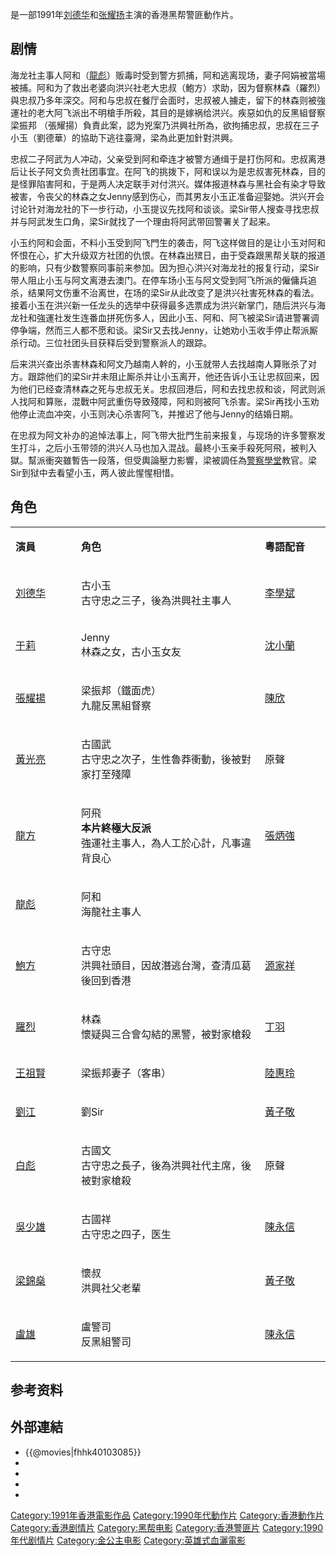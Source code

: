 {{Infobox Film
| name = 衝擊天子門生
| original_name = ''{{lang|en|Hong Kong Godfather}}''
| image = Hong Kong Godfather.jpg
| caption =
| director = [[何卓榮|何卓榮]]
| producer = [[陳志明|陳志明]]
| producer_2 = 胡素玲、冼志偉
| writer   = [[南燕_(編劇)|南燕]]
| starring = [[劉德華|劉德華]]<br />-{[[于莉|于莉]]}-<br />[[張耀揚|張耀揚]]
| music = [[沈聖德|沈聖德]]
| cinematography = [[黃志偉|黃志偉]]
| editing = [[郭廷鴻|郭廷鴻]] 
| production_company = [[宏發電影製作有限公司|宏發電影製作有限公司]]
| distributor ={{HK}} [[金公主娛樂有限公司|金公主娛樂有限公司]]
| released = {{BHKG}}：{{film date|1991|9|12}}<br>{{JPN}}：{{start date|1994|3|16}}
| runtime = 94 分鐘
| country = {{英屬香港電影}}
| language = 粵語
| gross   = HK $8,799,652.00<ref>{{Cite web|title=衝擊天子門生 (1991)|url=http://hkmdb.com/db/movies/view.mhtml?id=7456&display_set=big5|accessdate=2020-05-14|work=hkmdb.com|archive-date=2019-07-23|archive-url=https://web.archive.org/web/20190723201441/http://hkmdb.com/db/movies/view.mhtml?id=7456&display_set=big5|dead-url=no}}</ref> 
| preceded_by    = 
| followed_by    = 
| amg_id = |
| imdb_id    = tt0103085
| tw_name = 香港教父
| cn_name = 天子門生
| hk_name = 衝擊天子門生
}}
{{engname|《衝擊天子門生》|''Hong Kong Godfather''}}是一部1991年[[刘德华|刘德华]]和[[张耀扬|张耀扬]]主演的香港黑帮警匪動作片。

== 剧情 ==
海龙社主事人阿和（[[龍彪|龍彪]]）贩毒时受到警方抓捕，阿和逃离现场，妻子阿娟被當場被捕。阿和为了救出老婆向洪兴社老大忠叔（鮑方）求助，因为督察林森（羅烈）與忠叔乃多年深交。阿和与忠叔在餐厅会面时，忠叔被人擄走，留下的林森则被強運社的老大阿飞派出不明槍手所殺，其目的是嫁祸给洪兴。疾惡如仇的反黑組督察梁振邦 （張耀揚）負責此案，認为兇案乃洪興社所為，欲拘捕忠叔，忠叔在三子小玉（劉德華）的協助下逃往臺灣，梁為此更加針對洪興。

忠叔二子阿武为人冲动，父亲受到阿和牵连才被警方通缉于是打伤阿和。忠叔离港后让长子阿文负责社团事宜。在阿飞的挑拨下，阿和误以为是忠叔害死林森，目的是怪罪陷害阿和，于是两人决定联手对付洪兴。媒体报道林森与黑社会有染才导致被害，令丧父的林森之女Jenny感到伤心，而其男友小玉正准备迎娶她。洪兴开会讨论针对海龙社的下一步行动，小玉提议先找阿和谈谈。梁Sir带人搜查寻找忠叔并与阿武发生口角，梁Sir就找了一个理由将阿武带回警署关了起来。

小玉约阿和会面，不料小玉受到阿飞門生的袭击，阿飞这样做目的是让小玉对阿和怀恨在心，扩大升级双方社团的仇恨。在林森出殡日，由于受森跟黑帮关联的报道的影响，只有少数警察同事前来参加。因为担心洪兴对海龙社的报复行动，梁Sir带人阻止小玉与阿文离港去澳门。在停车场小玉与阿文受到阿飞所派的僱傭兵追杀，结果阿文伤重不治离世，在场的梁Sir从此改变了是洪兴社害死林森的看法。接着小玉在洪兴新一任龙头的选举中获得最多选票成为洪兴新掌门，随后洪兴与海龙社和強運社发生连番血拼死伤多人，因此小玉、阿和、阿飞被梁Sir请进警署调停争端，然而三人都不愿和谈。梁Sir又去找Jenny，让她劝小玉收手停止帮派厮杀行动。三位社团头目获释后受到警察派人的跟踪。

后来洪兴查出杀害林森和阿文乃越南人幹的，小玉就带人去找越南人算账杀了对方。跟踪他们的梁Sir并未阻止厮杀并让小玉离开，他还告诉小玉让忠叔回来，因为他们已经查清林森之死与忠叔无关。忠叔回港后，阿和去找忠叔和谈，阿武则派人找阿和算账，混戰中阿武重伤导致殘障，阿和则被阿飞杀害。梁Sir再找小玉劝他停止流血冲突，小玉则决心杀害阿飞，并推迟了他与Jenny的结婚日期。

在忠叔为阿文补办的追悼法事上，阿飞带大批門生前来报复，与现场的许多警察发生打斗，之后小玉带领的洪兴人马也加入混战。最終小玉亲手殺死阿飛，被判入獄。幫派衝突雖暫告一段落，但受輿論壓力影響，梁被調任為[[警察學堂|警察學堂]]教官。梁Sir到狱中去看望小玉，两人彼此惺惺相惜。

== 角色 ==
{|class="wikitable" width="50%"
|- style="background:cornflowerblue; color:white" align=center
|style="width:5%"|'''演員'''||style="width:15%"|'''角色'''||style="width:5%"|'''粵語配音'''
|-
|[[刘德华|刘德华]]||古小玉<br>古守忠之三子，後為洪興社主事人||[[李學斌|李學斌]]
|-
|[[于莉|于莉]]||Jenny<br>林森之女，古小玉女友||[[沈小蘭|沈小蘭]]
|-
|[[張耀揚|張耀揚]]||梁振邦（鐵面虎）<br>九龍反黑組督察||[[陳欣_(配音員)|陳欣]]
|-
|[[黃光亮|黃光亮]]||古國武<br>古守忠之次子，生性魯莽衝動，後被對家打至殘障||原聲
|-
|[[龍方|龍方]]||阿飛<br>'''本片終極大反派'''<br>強運社主事人，為人工於心計，凡事違背良心||[[張炳強|張炳強]]
|-
|[[龍彪|龍彪]]||阿和<br>海龍社主事人||
|-
|[[鮑方|鮑方]]||古守忠<br>洪興社頭目，因故潛逃台灣，查清瓜葛後回到香港||[[源家祥|源家祥]]
|-
|[[羅烈|羅烈]]||林森<br>懷疑與三合會勾結的黑警，被對家槍殺||[[丁羽|丁羽]]
|-
|[[王祖賢|王祖賢]]||梁振邦妻子（客串）||[[陸惠玲|陸惠玲]]
|-
|[[劉江_(香港)|劉江]]||劉Sir||[[黃子敬|黃子敬]]
|-
|[[白彪|白彪]]||古國文<br>古守忠之長子，後為洪興社代主席，後被對家槍殺||原聲
|-
|[[吳少雄|吳少雄]]||古國祥<br>古守忠之四子，医生||[[陳永信|陳永信]]
|-
|[[梁錦燊|梁錦燊]]||懷叔<br>洪興社父老輩||[[黃子敬|黃子敬]]
|-
|[[盧雄|盧雄]]||盧警司<br>反黑組警司||[[陳永信|陳永信]]
|}

== 参考资料 ==
{{reflist}}

== 外部連結 ==
*{{@movies|fhhk40103085}}
*{{hkmdb title|7456}}
*{{Mtime|22871}}
*{{douban}}
*{{imdb title|0103085}}

{{DEFAULTSORT:CHONG}}
[[Category:1991年香港電影作品|Category:1991年香港電影作品]]
[[Category:1990年代動作片|Category:1990年代動作片]]
[[Category:香港動作片|Category:香港動作片]]
[[Category:香港剧情片|Category:香港剧情片]]
[[Category:黑帮电影|Category:黑帮电影]]
[[Category:香港警匪片|Category:香港警匪片]]
[[Category:1990年代剧情片|Category:1990年代剧情片]]
[[Category:金公主电影|Category:金公主电影]]
[[Category:英雄式血灑電影|Category:英雄式血灑電影]]